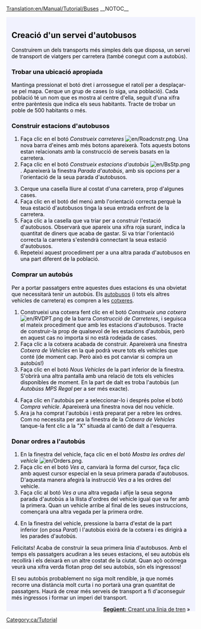 [[Translation:en/Manual/Tutorial/Buses]]
__NOTOC__
{{en/Tabs|5|2
|ca/Manual/Tutorial/Tutorial|1. Començament<!--
-->|ca/Manual/Tutorial/Tutorial/Autobusos|2. Autobusos<!--
-->|ca/Manual/Tutorial/Tutorial/Trens|3. Trens<!--
-->|ca/Manual/Tutorial/Tutorial/Avions|4. Avions<!--
-->|ca/Manual/Tutorial/Tutorial/Final|5. Per a acabar...}}
<div style="padding:.5em 1em 1em 1em; border-top:none; background-color:#f1f2fe; color:#000;">
{{ca/Tutorial}}
==Creació d'un servei d'autobusos==
Construirem un dels transports més simples dels que disposa, un servei de transport de viatgers per carretera (també conegut com a autobús). 

===Trobar una ubicació apropiada===
Mantinga pressionat el botó dret i arrossegue el ratolí per a desplaçar-se pel mapa. Cerque un grup de cases (o siga, una població). Cada població té un nom que es mostra al centre d'ella, seguit d'una xifra entre parèntesis que indica els seus habitants. Tracte de trobar un poble de 500 habitants o més.
{{en/Phototable|[[File:ca/tutorial bus 1.png|400px]]|Un poble|none}}

===Construir estacions d'autobusos===
#Faça clic en el botó ''Construeix carreteres'' [[File:en/Roadcnstr.png]]. Una nova barra d'eines amb més botons apareixerà. Tots aquests botons estan relacionats amb la construcció de serveis basats en la carretera.
#Faça clic en el botó ''Construeix estacions d'autobús'' [[File:en/BsStp.png]]. Apareixerà la finestra ''Parada d'autobús'', amb sis opcions per a l'orientació de la seua parada d'autobusos.
{{en/Phototable|[[File:ca/tutorial bus 2.png]]|Trie una orientació i una ubicació.|none|6=:}}
<ol start=3>
<li>Cerque una casella lliure al costat d'una carretera, prop d'algunes cases.
<li>Faça clic en el botó del menú amb l'orientació correcta perquè la teua estació d'autobusos tinga la seua entrada enfront de la carretera.
<li>Faça clic a la casella que va triar per a construir l'estació d'autobusos. Observarà que apareix una xifra roja surant, indica la quantitat de diners que acaba de gastar. Si va triar l'orientació correcta la carretera s'estendrà connectant la seua estació d'autobusos.
<li>Repeteixi aquest procediment per a una altra parada d'autobusos en una part diferent de la població.
</ol>
{{en/Phototable|[[File:ca/tutorial bus 4.png|400px]]|Després de construir les dues estacions d'autobusos|none|6=:}}

===Comprar un autobús===
Per a portar passatgers entre aquestes dues estacions és una obvietat que necessitarà tenir un autobús. Els [[ca/Autobusos|autobusos]] (i tots els altres vehicles de carretera) es compren a les [[ca/Manual/Cotxeres i depòsits|cotxeres]].
#Construeixi una cotxera fent clic en el botó ''Construeix una cotxera'' [[File:en/RVDPT.png]] de la barra ''Construcció de Carreteres'', i seguisca el mateix procediment que amb les estacions d'autobusos. Tracte de construir-la prop de qualsevol de les estacions d'autobús, però en aquest cas no importa si no està rodejada de cases.
#Faça clic a la cotxera acabada de construir. Apareixerà una finestra ''Cotxera de Vehicles'' en la què podrà veure tots els vehicles que conté (de moment cap. Però això es pot canviar si compra un autobús!)
#Faça clic en el botó ''Nous Vehicles'' de la part inferior de la finestra. S'obrirà una altra pantalla amb una relació de tots els vehicles disponibles de moment. En la part de dalt es troba l'autobús (un ''Autobúss MPS Regal'' per a ser més exacte).
{{en/Phototable|[[File:ca/tutorial bus 5.png]]|A l'interior d'una cotxera.|none|6=:}}
<ol start="4">
<li>Faça clic en l'autobús per a seleccionar-lo i després polse el botó ''Compra vehicle''. Apareixerà una finestra nova del nou vehicle.
<li>Ara ja ha comprat l'autobús i està preparat per a rebre les ordres. Com no necessita per ara la finestra de la ''Cotxera de Vehicles'' tanque-la fent clic a la "X" situada al cantó de dalt a l'esquerra.
</ol>
===Donar ordres a l'autobús===
#En la finestra del vehicle, faça clic en el botó ''Mostra les ordres del vehicle'' [[File:en/Orders.png]].
#Faça clic en el botó ''Ves a'', canviarà la forma del cursor, faça clic amb aquest cursor especial en la seua primera parada d'autobusos. D'aquesta manera afegirà la instrucció ''Ves a <nom de la parada>'' a les ordres del vehicle.
#Faça clic al botó ''Ves a'' una altra vegada i afije la seua segona parada d'autobús a la llista d'ordres del vehicle igual que va fer amb la primera. Quan un vehicle arribe al final de les seues instruccions, començarà una altra vegada per la primera ordre.
{{en/Phototable|[[File:ca/tutorial bus 6.png]]|Donar ordres.|none|6=:}}
<ol start="4">
<li>En la finestra del vehicle, pressione la barra d'estat de la part inferior (on posa ''Parat'') i l'autobús eixirà de la cotxera i es dirigirà a les parades d'autobús.
</ol>
{{en/Phototable|[[File:ca/Tutorial bus 7.png]]|El seu primer autobús està a punt d'arribar a l'estació.|none|6=:}}
Felicitats! Acaba de construir la seua primera línia d'autobusos. Amb el temps els passatgers acudiran a les seues estacions, el seu autobús els recollirà i els deixarà en un altre costat de la ciutat. Quan açò ocórrega veurà una xifra verda flotan prop del seu autobús, són els ingressos!

El seu autobús probablement no siga molt rendible, ja que només recorre una distància molt curta i no portarà una gran quantitat de passatgers. Haurà de crear més serveis de transport a fi d'aconseguir més ingressos i formar un imperi del transport.

<span style="float: right">[[en/Manual/Tutorial/Trains|'''Següent:''' Creant una línia de tren]] &raquo;</span>
</div>
[[Category:ca/Tutorial]]